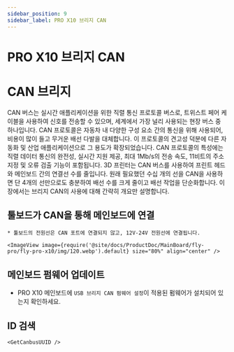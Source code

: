```yaml
---
sidebar_position: 9
sidebar_label: PRO X10 브리지 CAN
---
```


# PRO X10 브리지 CAN




# CAN 브리지

CAN 버스는 실시간 애플리케이션을 위한 직렬 통신 프로토콜 버스로, 트위스트 페어 케이블을 사용하여 신호를 전송할 수 있으며, 세계에서 가장 널리 사용되는 현장 버스 중 하나입니다. CAN 프로토콜은 자동차 내 다양한 구성 요소 간의 통신을 위해 사용되어, 비용이 많이 들고 무거운 배선 다발을 대체합니다. 이 프로토콜의 견고성 덕분에 다른 자동화 및 산업 애플리케이션으로 그 용도가 확장되었습니다. CAN 프로토콜의 특성에는 직렬 데이터 통신의 완전성, 실시간 지원 제공, 최대 1Mb/s의 전송 속도, 11비트의 주소 지정 및 오류 검출 기능이 포함됩니다.
3D 프린터는 CAN 버스를 사용하여 프린트 헤드와 메인보드 간의 연결선 수를 줄입니다. 원래 필요했던 수십 개의 선을 CAN을 사용하면 단 4개의 선만으로도 충분하여 배선 수를 크게 줄이고 배선 작업을 단순화합니다.
이 장에서는 브리지 CAN의 사용에 대해 간략히 개요만 설명합니다.

## 툴보드가 CAN을 통해 메인보드에 연결

    * 툴보드의 전원선은 CAN 포트에 연결되지 않고, 12V-24V 전원선에 연결됩니다.

    <ImageView image={require('@site/docs/ProductDoc/MainBoard/fly-pro/fly-pro-x10/img/120.webp').default} size="80%" align="center" />

## 메인보드 펌웨어 업데이트

* PRO X10 메인보드에 `USB 브리지 CAN 펌웨어 설정`이 적용된 펌웨어가 설치되어 있는지 확인하세요.


## ID 검색

    <GetCanbusUUID />
